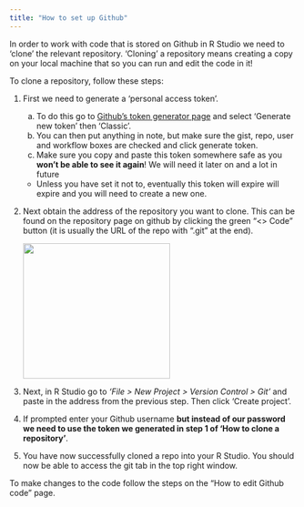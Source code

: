 ```yaml
---
title: "How to set up Github"
---
```


In order to work with code that is stored on Github in R Studio we need to 'clone' the relevant repository. 'Cloning' a repository means creating a copy on your local machine that so you can run and edit the code in it!

To clone a repository, follow these steps:

1.  First we need to generate a 'personal access token'.

    a.  To do this go to [Github's token generator page](https://github.com/settings/tokens) and select 'Generate new token' then 'Classic'.
    b.  You can then put anything in note, but make sure the gist, repo, user and workflow boxes are checked and click generate token.
    c.  Make sure you copy and paste this token somewhere safe as you **won't be able to see it again**! We will need it later on and a lot in future

    -   Unless you have set it not to, eventually this token will expire will expire and you will need to create a new one.

2.  Next obtain the address of the repository you want to clone. This can be found on the repository page on github by clicking the green "\<\> Code" button (it is usually the URL of the repo with ".git" at the end).

    <img src="~/module_b_team_pages/assets/repo_address_button.png" width="258" height="238"/>

3.  Next, in R Studio go to *'File \> New Project \> Version Control \> Git'* and paste in the address from the previous step. Then click 'Create project'.

4.  If prompted enter your Github username **but instead of our password we need to use the token we generated in step 1 of 'How to clone a repository'**.

5.  You have now successfully cloned a repo into your R Studio. You should now be able to access the git tab in the top right window.

To make changes to the code follow the steps on the "How to edit Github code" page.
